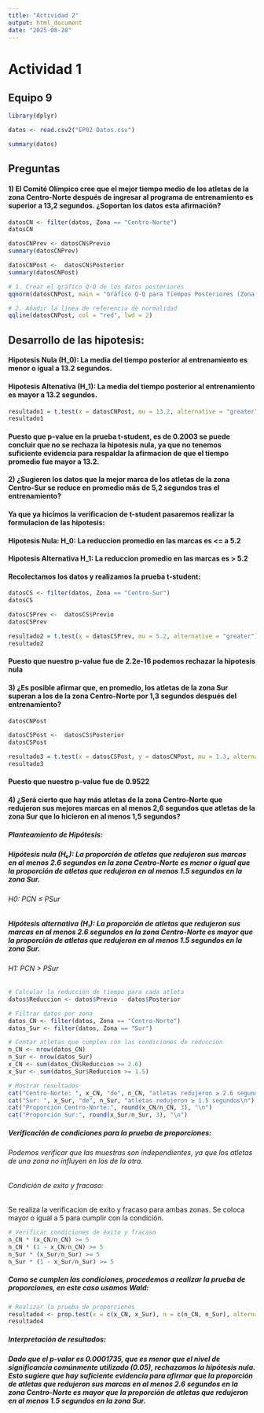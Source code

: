 ```yaml
---
title: "Actividad 2"
output: html_document
date: "2025-08-28"
---
```

# Actividad 1

## Equipo 9

```r

library(dplyr)

datos <- read.csv2("EP02 Datos.csv")

```

```r

summary(datos)

```

## Preguntas

#### 1) El Comité Olímpico cree que el mejor tiempo medio de los atletas de la zona Centro-Norte después de ingresar al programa de entrenamiento es superior a 13,2 segundos. ¿Soportan los datos esta afirmación?

```r

datosCN <- filter(datos, Zona == "Centro-Norte")
datosCN

datosCNPrev <- datosCN$Previo
summary(datosCNPrev)

datosCNPost <-  datosCN$Posterior
summary(datosCNPost)

```

```r

# 1. Crear el gráfico Q-Q de los datos posteriores
qqnorm(datosCNPost, main = "Gráfico Q-Q para Tiempos Posteriores (Zona Centro-Norte)")

# 2. Añadir la línea de referencia de normalidad
qqline(datosCNPost, col = "red", lwd = 2)

```

## Desarrollo de las hipotesis:

#### Hipotesis Nula (H_0): La media del tiempo posterior al entrenamiento es menor o igual a 13.2 segundos.

#### Hipotesis Altenativa (H_1): La media del tiempo posterior al entrenamiento es mayor a 13.2 segundos.


```r

resultado1 = t.test(x = datosCNPost, mu = 13.2, alternative = "greater")
resultado1

```
#### Puesto que p-value en la prueba t-student, es de 0.2003 se puede concluir que no se rechaza la hipotesis nula, ya que no tenemos suficiente evidencia para respaldar la afirmacion de que el tiempo promedio fue mayor a 13.2. 

#### 2) ¿Sugieren los datos que la mejor marca de los atletas de la zona Centro-Sur se reduce en promedio más de 5,2 segundos tras el entrenamiento?

#### Ya que ya hicimos la verificacion de t-student pasaremos realizar la formulacion de las hipotesis:

#### Hipotesis Nula: H_0: La reduccion promedio en las marcas es <= a 5.2
#### Hipotesis Alternativa H_1: La reduccion promedio en las marcas es > 5.2

#### Recolectamos los datos y realizamos la prueba t-student:

```r

datosCS <- filter(datos, Zona == "Centro-Sur")
datosCS

datosCSPrev <-  datosCS$Previo
datosCSPrev

resultado2 = t.test(x = datosCSPrev, mu = 5.2, alternative = "greater")
resultado2

```

#### Puesto que nuestro p-value fue de 2.2e-16 podemos rechazar la hipotesis nula


#### 3) ¿Es posible afirmar que, en promedio, los atletas de la zona Sur superan a los de la zona Centro-Norte por 1,3 segundos después del entrenamiento?

```r

datosCNPost

datosCSPost <-  datosCS$Posterior
datosCSPost

resultado3 = t.test(x = datosCSPost, y = datosCNPost, mu = 1.3, alternative = "less")
resultado3


```

#### Puesto que nuestro p-value fue de 0.9522


#### 4) ¿Será cierto que hay más atletas de la zona Centro-Norte que redujeron sus mejores marcas en al menos 2,6 segundos que atletas de la zona Sur que lo hicieron en al menos 1,5 segundos?

##### Planteamiento de Hipótesis:

##### Hipótesis nula (H₀): La proporción de atletas que redujeron sus marcas en al menos 2.6 segundos en la zona Centro-Norte es menor o igual que la proporción de atletas que redujeron en al menos 1.5 segundos en la zona Sur.

###### H0: PCN ≤ PSur

##### Hipótesis alternativa (H₁): La proporción de atletas que redujeron sus marcas en al menos 2.6 segundos en la zona Centro-Norte es mayor que la proporción de atletas que redujeron en al menos 1.5 segundos en la zona Sur.

###### H1: PCN > PSur

```r

# Calcular la reducción de tiempo para cada atleta
datos$Reduccion <- datos$Previo - datos$Posterior

# Filtrar datos por zona
datos_CN <- filter(datos, Zona == "Centro-Norte")
datos_Sur <- filter(datos, Zona == "Sur")

# Contar atletas que cumplen con las condiciones de reducción
n_CN <- nrow(datos_CN)
n_Sur <- nrow(datos_Sur)
x_CN <- sum(datos_CN$Reduccion >= 2.6)
x_Sur <- sum(datos_Sur$Reduccion >= 1.5)

# Mostrar resultados
cat("Centro-Norte: ", x_CN, "de", n_CN, "atletas redujeron ≥ 2.6 segundos\n")
cat("Sur: ", x_Sur, "de", n_Sur, "atletas redujeron ≥ 1.5 segundos\n")
cat("Proporción Centro-Norte:", round(x_CN/n_CN, 3), "\n")
cat("Proporción Sur:", round(x_Sur/n_Sur, 3), "\n")

```


##### Verificación de condiciones para la prueba de proporciones:
###### Podemos verificar que las muestras son independientes, ya que los atletas de una zona no influyen en los de la otra.
###### Condición de exito y fracaso:
####### Se realiza la verificacion de exito y fracaso para ambas zonas. Se coloca mayor o igual a 5 para cumplir con la condición.
```r
# Verificar condiciones de éxito y fracaso
n_CN * (x_CN/n_CN) >= 5
n_CN * (1 - x_CN/n_CN) >= 5
n_Sur * (x_Sur/n_Sur) >= 5
n_Sur * (1 - x_Sur/n_Sur) >= 5
```

##### Como se cumplen las condiciones, procedemos a realizar la prueba de proporciones, en este caso usamos Wald:
```r
# Realizar la prueba de proporciones
resultado4 <- prop.test(x = c(x_CN, x_Sur), n = c(n_CN, n_Sur), alternative = "greater", correct = FALSE)
resultado4
```

##### Interpretación de resultados:
##### Dado que el p-valor es 0.0001735, que es menor que el nivel de significancia comúnmente utilizado (0.05), rechazamos la hipótesis nula. Esto sugiere que hay suficiente evidencia para afirmar que la proporción de atletas que redujeron sus marcas en al menos 2.6 segundos en la zona Centro-Norte es mayor que la proporción de atletas que redujeron en al menos 1.5 segundos en la zona Sur.

